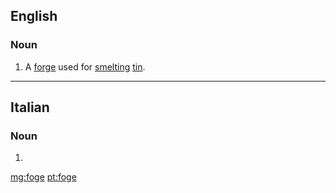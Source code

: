 ==English==

===Noun===
{{en-noun}}

# {{label|en|UK|dialect|Cornwall|dated}} A [[forge]] used for [[smelt]]ing [[tin]].
#: {{rfquotek|Raymond}}

{{Webster 1913}}

----

==Italian==

===Noun===
{{head|it|noun plural form|g=f}}

# {{plural of|foga|lang=it}}

[[mg:foge]]
[[pt:foge]]